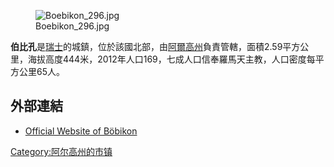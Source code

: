 [[Image:Boebikon_296.jpg|right]]

'''伯比孔'''是[[瑞士|瑞士]]的城鎮，位於該國北部，由[[阿爾高州|阿爾高州]]負責管轄，面積2.59平方公里，海拔高度444米，2012年人口169，七成人口信奉羅馬天主教，人口密度每平方公里65人。

==外部連結==
* [https://web.archive.org/web/20080605142454/http://www.boebikon.ch/  Official Website of Böbikon]

{{Switzerland-geo-stub}}
[[Category:阿尔高州的市镇|Category:阿尔高州的市镇]]